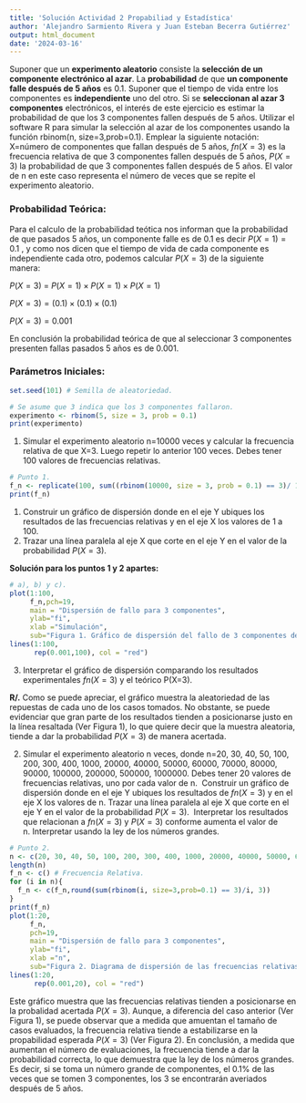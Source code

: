 ```yaml
---
title: 'Solución Actividad 2 Propabiliad y Estadística'
author: 'Alejandro Sarmiento Rivera y Juan Esteban Becerra Gutiérrez'
output: html_document
date: '2024-03-16'
---
```


Suponer que un **experimento aleatorio** consiste la **selección de un componente electrónico al azar**. La **probabilidad** de que **un componente falle después de 5 años** es 0.1. Suponer que el tiempo de vida entre los componentes es **independiente** uno del otro. Si se **seleccionan al azar 3 componentes** electrónicos, el interés de este ejercicio es estimar la probabilidad de que los 3 componentes fallen después de 5 años. Utilizar el software R para simular la selección al azar de los componentes usando la función rbinom(n, size=3,prob=0.1). Emplear la siguiente notación: X=número de componentes que fallan después de 5 años, $fn(X=3)$ es la frecuencia relativa de que 3 componentes fallen después de 5 años, $P(X=3)$ la probabilidad de que 3 componentes fallen después de 5 años. El valor de n en este caso representa el número de veces que se repite el experimento aleatorio.

### Probabilidad Teórica:

Para el calculo de la probabilidad teótica nos informan que la probabilidad de que pasados 5 años, un componente falle es de 0.1 es decir $P(X = 1) = 0.1$ , y como nos dicen que el tiempo de vida de cada componente es independiente cada otro, podemos calcular $P(X = 3)$ de la siguiente manera:

$P(X = 3)$ = $P(X = 1) \times P(X = 1) \times P(X = 1)$

$P(X = 3) = (0.1) \times (0.1) \times (0.1)$

$P(X = 3) = 0.001$

En conclusión la probabilidad teórica de que al seleccionar 3 componentes presenten fallas pasados 5 años es de 0.001.

### Parámetros Iniciales:

```r
set.seed(101) # Semilla de aleatoriedad.

# Se asume que 3 indica que los 3 componentes fallaron.
experimento <- rbinom(5, size = 3, prob = 0.1)
print(experimento)
```

1.  Simular el experimento aleatorio n=10000 veces y calcular la frecuencia relativa de que X=3. Luego repetir lo anterior 100 veces. Debes tener 100 valores de frecuencias relativas.

```r
# Punto 1.
f_n <- replicate(100, sum((rbinom(10000, size = 3, prob = 0.1) == 3)/ 10000))
print(f_n)
```

1.  Construir un gráfico de dispersión donde en el eje Y ubiques los resultados de las frecuencias relativas y en el eje X los valores de 1 a 100.
2.  Trazar una línea paralela al eje X que corte en el eje Y en el valor de la probabilidad $P(X=3)$.

**Solución para los puntos 1 y 2 apartes:**

```r
# a), b) y c).
plot(1:100,
     f_n,pch=19,
     main = "Dispersión de fallo para 3 componentes",
     ylab="fi",
     xlab ="Simulación",
     sub="Figura 1. Gráfico de dispersión del fallo de 3 componentes después de 5 años")
lines(1:100,
      rep(0.001,100), col = "red")
```

3.  Interpretar el gráfico de dispersión comparando los resultados experimentales $fn(X=3)$ y el teórico P(X=3).

**R/.** Como se puede apreciar, el gráfico muestra la aleatoriedad de las repuestas de cada uno de los casos tomados. No obstante, se puede evidenciar que gran parte de los resultados tienden a posicionarse justo en la línea resaltada (Ver Figura 1), lo que quiere decir que la muestra aleatoria, tiende a dar la probabilidad $P(X=3)$ de manera acertada.

2.  Simular el experimento aleatorio n veces, donde n=20, 30, 40, 50, 100, 200, 300, 400, 1000, 20000, 40000, 50000, 60000, 70000, 80000, 90000, 100000, 200000, 500000, 1000000. Debes tener 20 valores de frecuencias relativas, uno por cada valor de n.  Construir un gráfico de dispersión donde en el eje Y ubiques los resultados de $fn(X=3$) y en el eje X los valores de n. Trazar una línea paralela al eje X que corte en el eje Y en el valor de la probabilidad $P(X=3)$.  Interpretar los resultados que relacionan a $fn(X=3$) y $P(X=3)$ conforme aumenta el valor de n. Interpretar usando la ley de los números grandes.

```r
# Punto 2.
n <- c(20, 30, 40, 50, 100, 200, 300, 400, 1000, 20000, 40000, 50000, 60000, 70000, 80000, 90000, 100000, 200000, 500000, 1000000)
length(n)
f_n <- c() # Frecuencia Relativa.
for (i in n){
  f_n <- c(f_n,round(sum(rbinom(i, size=3,prob=0.1) == 3)/i, 3))
}
print(f_n)
plot(1:20,
     f_n,
     pch=19,
     main = "Dispersión de fallo para 3 componentes",
     ylab="fi",
     xlab ="n",
     sub="Figura 2. Diagrama de dispersión de las frecuencias relativas segun el crecimiento de n")
lines(1:20,
      rep(0.001,20), col = "red")
```

Este gráfico muestra que las frecuencias relativas tienden a posicionarse en la probalidad acertada $P(X=3)$. Aunque, a diferencia del caso anterior (Ver Figura 1), se puede observar que a medida que amuentan el tamaño de casos evaluados, la frecuencia relativa tiende a estabilizarse en la propabilidad esperada $P(X=3)$ (Ver Figura 2). En conclusión, a medida que aumentan el número de evaluaciones, la frecuencia tiende a dar la probabilidad correcta, lo que demuestra que la ley de los números grandes. Es decir, si se toma un número grande de componentes, el 0.1% de las veces que se tomen 3 componentes, los 3 se encontrarán averiados después de 5 años.

